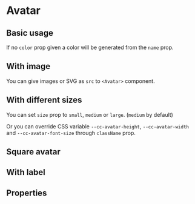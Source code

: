 
<Meta title="Components/Avatar" component={Avatar} />

# Avatar

## Basic usage
<Canvas>
  <Story name="Basic usage">
    <React.Fragment>
      <Avatar name="Darth Vader" />
      <Avatar name="Luke Skywalker" />
      <Avatar name="Yoda" />
      <Avatar name="C3PO" color="#DA8E03" />
    </React.Fragment>
  </Story>
</Canvas>

If no `color` prop given a color will be generated from the `name` prop.

## With image
<Canvas>
  <Story name="With image">
    <React.Fragment>
      <Avatar src="https://upload.wikimedia.org/wikipedia/en/7/76/Darth_Vader.jpg" />
      <Avatar src="https://upload.wikimedia.org/wikipedia/en/9/9b/Luke_Skywalker.png" />
      <Avatar src="https://upload.wikimedia.org/wikipedia/en/9/9b/Yoda_Empire_Strikes_Back.png" />
    </React.Fragment>
  </Story>
</Canvas>

You can give images or SVG as `src` to `<Avatar>` component.

## With different sizes
<Canvas>
  <Story name="Sizes">
    <React.Fragment>
      <Avatar name="Yoda" size="small" />
      <Avatar name="Yoda" size="medium" />
      <Avatar name="Yoda" size="large" />
    </React.Fragment>
  </Story>
</Canvas>

You can set `size` prop to `small`, `medium` or `large`. (`medium` by default)

Or you can override CSS variable `--cc-avatar-height`, `--cc-avatar-width` and `--cc-avatar-font-size` through `className` prop.

## Square avatar
<Canvas>
  <Story name="Square">
    <React.Fragment>
      <Avatar name="Darth Vader" square />
      <Avatar name="Luke Skywalker" square />
      <Avatar name="Yoda" square />
    </React.Fragment>
  </Story>
</Canvas>

## With label
<Canvas>
  <Story name="Label">
    <React.Fragment>
      <Avatar name="Darth Vader" withLabel />
      <Avatar name="Luke Skywalker" withLabel />
      <Avatar name="Yoda" withLabel />
    </React.Fragment>
  </Story>
</Canvas>

## Properties
<ArgsTable of={Avatar} />